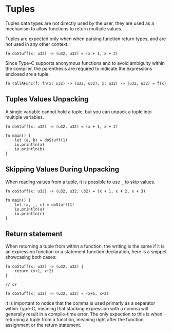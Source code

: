 
# Tuples

Tuples data types are not directly used by the user, they are used as a mechanism to allow functions to return multiple values.

Tuples are expected only when when parsing function return types, and are not used in any other context.

```tc
fn doStuff(x: u32) -> (u32, u32) = (x + 1, x + 2)
```

Since Type-C supports anonymous functions and to avoid ambiguity within the compiler, the parenthesis are required to indicate the expressions enclosed are a tuple.

```tc
fn callAFunc(f: fn(x: u32) -> (u32, u32), x: u32) -> (u32, u32) = f(x)
```

## Tuples Values Unpacking
A single variable cannot hold a tuple, but you can unpack a tuple into multiple variables.

```tc
fn doStuff(x: u32) -> (u32, u32) = (x + 1, x + 2)

fn main() {
    let (a, b) = doStuff(1)
    io.println(a)
    io.println(b)
}
```

## Skipping Values During Unpacking

When reading values from a tuple, it is possible to use `_` to skip values.

```tc
fn doStuff(x: u32) -> (u32, u32, u32) = (x + 1, x + 2, x + 3)

fn main() {
    let (a, _, c) = doStuff(1)
    io.println(a)
    io.println(c)
}
```

## Return statement

When returning a tuple from within a function, the writing is the same if it is an expression function or a statement function declaration, here is a snippet showcasing both cases:

```tc
fn doStuff(x: u32) -> (u32, u32) {
    return (x+1, x+2)
}

// or

fn doStuff(x: u32) -> (u32, u32) = (x+1, x+2)
```

It is important to notice that the comma is used primarly as a separator within Type-C, meaning that stacking expression with a comma will generally result in a compile-time error. The only expection to this 
is when returning a tuple from a function, meaning right after the function assignment or the return statement.